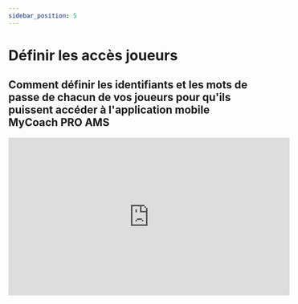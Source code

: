 ```yaml
---
sidebar_position: 5
---
```



# Définir les accès joueurs  
## Comment définir les identifiants et les mots de passe de chacun de vos joueurs pour qu'ils puissent accéder à l'application mobile MyCoach PRO AMS  

<iframe
  width="560"
  height="315"
  src="https://www.youtube.com/embed/lsFoWYQ0UK8?si=C77J5klXnvu3mcN1"
  title="YouTube video player"
  frameborder="0"
  allow="accelerometer; autoplay; clipboard-write; encrypted-media; gyroscope; picture-in-picture; web-share;
  fullscreen"
></iframe>